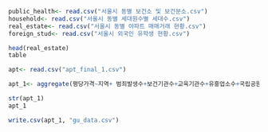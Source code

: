 ```r
public_health<- read.csv("서울시 동별 보건소 및 보건분소.csv")
household<- read.csv("서울시 동별 세대원수별 세대수.csv")
real_estate<- read.csv("서울시 동별 아파트 매매거래 현황.csv")
foreign_stud<- read.csv("서울시 외국인 유학생 현황.csv")

head(real_estate)
table
```

```r
apt<- read.csv("apt_final_1.csv")

apt_1<- aggregate(평당가격~지역+ 범죄발생수+보건기관수+교육기관수+유흥업소수+국립공원수+해당.지역.지하철.지점수, apt, mean)

str(apt_1)
apt_1

write.csv(apt_1, "gu_data.csv")
```

